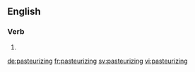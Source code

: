 ==English==

===Verb===
{{head|en}}

# {{present participle of|pasteurize|lang=en}}

[[de:pasteurizing]]
[[fr:pasteurizing]]
[[sv:pasteurizing]]
[[vi:pasteurizing]]